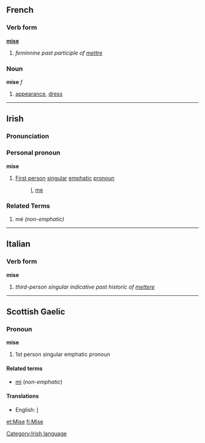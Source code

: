 ==French==
===Verb form===
'''[[mis]]e'''

# ''feminnine past participle of [[mettre]]''

===Noun===
'''mise''' ''f''

# [[appearance]], [[dress]]

----
==Irish==
===Pronunciation===
{{IPA|[ˈmiʃə]}}
===Personal pronoun===
'''mise'''
#[[First person]] [[singular]] [[emphatic]] [[pronoun]]
#:[[I]], [[me]]
===Related Terms===
#mé ''(non-emphatic)''
[[Category:Irish language]]
----

==Italian==
===Verb form===
'''mise'''

# ''third-person singular indicative past historic of [[mettere]]''

----
==Scottish Gaelic==
===Pronoun===
'''mise'''

# 1st person singular emphatic pronoun

====Related terms====
*[[mi]] (''non-emphatic'')

====Translations====
*English: [[I]]

[[et:Mise]]
[[fi:Mise]]